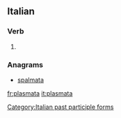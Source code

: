 ==Italian==

===Verb===
{{head|it|verb form}}

# {{feminine of|plasmato|lang=it}}

===Anagrams===
* [[spalmata#Italian|spalmata]]
[[Category:Italian past participle forms]]

[[fr:plasmata]]
[[it:plasmata]]